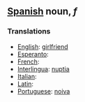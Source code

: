 == [[Spanish]] noun, ''f'' ==
===Translations===
*[[English]]: [[girlfriend]]
*[[Esperanto]]: [[]]
*[[French]]: [[]]
*[[Interlingua]]: [[nuptia]]
*[[Italian]]: [[]]
*[[Latin]]: [[]]
*[[Portuguese]]: [[noiva]]